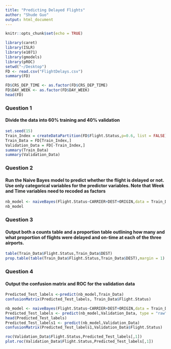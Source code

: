```yaml
---
title: "Predicting Delayed Flights"
author: "Shude Guo"
output: html_document
---
```


```r
knitr::opts_chunk$set(echo = TRUE)
```

```r
library(caret)
library(ISLR)
library(e1071)
library(gmodels)
library(pROC)
setwd("~/Desktop")
FD <- read.csv("FlightDelays.csv")
summary(FD)
```
```r
FD$CRS_DEP_TIME <- as.factor(FD$CRS_DEP_TIME)
FD$DAY_WEEK <- as.factor(FD$DAY_WEEK)
head(FD)
```

### Question 1
#### Divide the data into 60% training and 40% validation
```r
set.seed(15)
Train_Index = createDataPartition(FD$Flight.Status,p=0.6, list = FALSE)
Train_Data = FD[Train_Index,]
Validation_Data = FD[-Train_Index,]
summary(Train_Data)
summary(Validation_Data)
```

### Question 2
#### Run the Naive Bayes model to predict whether the flight is delayed or not. Use only categorical variables for the predictor variables. Note that Week and Time variables need to recoded as factors
```r
nb_model <- naiveBayes(Flight.Status~CARRIER+DEST+ORIGIN,data = Train_Data)
nb_model
```

### Question 3
#### Output both a counts table and a proportion table outlining how many and what proportion of flights were delayed and on-time at each of the three airports.
```r
table(Train_Data$Flight.Status,Train_Data$DEST)
prop.table(table(Train_Data$Flight.Status,Train_Data$DEST),margin = 1)
```

### Question 4
#### Output the confusion matrix and ROC for the validation data
```r
Predicted_Test_labels <-predict(nb_model,Train_Data)
confusionMatrix(Predicted_Test_labels, Train_Data$Flight.Status)
```
```r
nb_model <- naiveBayes(Flight.Status~CARRIER+DEST+ORIGIN,data = Train_Data)
Predicted_Test_labels <- predict(nb_model,Validation_Data, type = "raw")
head(Predicted_Test_labels)
Predicted_Test_labels1 <- predict(nb_model,Validation_Data)
confusionMatrix(Predicted_Test_labels1,Validation_Data$Flight.Status)
```
```r
roc(Validation_Data$Flight.Status,Predicted_Test_labels[,1])
plot.roc(Validation_Data$Flight.Status,Predicted_Test_labels[,1])
```

